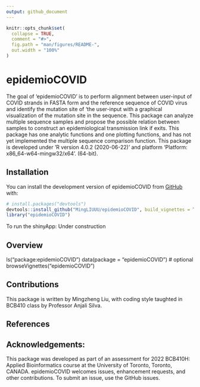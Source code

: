 ```yaml
---
output: github_document
---
```


<!-- README.md is generated from README.Rmd. Please edit that file -->

```r
knitr::opts_chunk$set(
  collapse = TRUE,
  comment = "#>",
  fig.path = "man/figures/README-",
  out.width = "100%"
)
```

# epidemioCOVID

<!-- badges: start -->
<!-- badges: end -->

The goal of 'epidemioCOVID' is to perform alignment between user-input of COVID 
strands in FASTA form and the reference sequence of COVID virus and identify the mutation site of 'the user-input with a graphical visualization of the mutation 
site in the sequence. This package can analyze multiple sequence samples and 
propose the possible relation between samples to construct an epidemiological transmission link if exits.
This package has one analytic functions and one plotting functions, and has not
yet implemented the multiple sequence comparison function. This package is 
developed under 'R version 4.0.2 (2020-06-22)' and platform 'Platform: x86_64-w64-mingw32/x64'. (64-bit).

## Installation

You can install the development version of epidemioCOVID from [GitHub](https://github.com/) with:

``` r
# install.packages("devtools")
devtools::install_github("MingLIUUU/epidemioCOVID", build_vignettes = TRUE)
library("epidemioCOVID")
```
To run the shinyApp:
Under construction

## Overview
ls("package:epidemioCOVID")
data(package = "epidemioCOVID") # optional
browseVignettes("epidemioCOVID")

## Contributions
This package is written by Mingzheng Liu, with coding style taughted in BCB410 
class by Professor Anjali Silva. 

## References


## Acknowledgements:
This package was developed as part of an assessment for 2022
BCB410H: Applied Bioinformatics course at the University of
Toronto, Toronto, CANADA. epidemioCOVID welcomes issues,
enhancement requests, and other contributions. To submit an issue,
use the GitHub issues.
